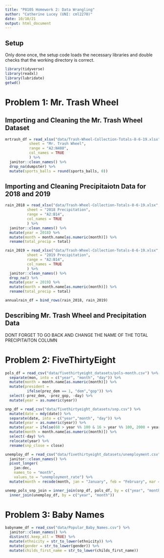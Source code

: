 ```yaml
---
title: "P8105 Homework 2: Data Wrangling"
author: "Catherine Lucey (UNI: cml2270)"
date: 10/10/21
output: html_document
---
```

## Setup
Only done once, the setup code loads the necessary libraries and double checks that the working directory is correct.

```r
library(tidyverse)
library(readxl)
library(lubridate)
getwd()
```
# Problem 1: Mr. Trash Wheel

## Importing and Cleaning the Mr. Trash Wheel Dataset

```r
mrtrash_df = read_xlsx("data/Trash-Wheel-Collection-Totals-8-6-19.xlsx",
           sheet = "Mr. Trash Wheel",
           range = "A2:N408",
           col_names = TRUE
           ) %>%
  janitor::clean_names() %>% 
  drop_na(dumpster) %>% 
  mutate(sports_balls = round(sports_balls, 0))
```

## Importing and Cleaning Precipitaiotn Data for 2018 and 2019

```r
rain_2018 = read_xlsx("data/Trash-Wheel-Collection-Totals-8-6-19.xlsx",
          sheet = "2018 Precipitation",
          range = "A2:B14",
          col_names = TRUE
          ) %>% 
  janitor::clean_names() %>% 
  mutate(year = 2018) %>% 
  mutate(month = month.name[as.numeric(month)]) %>% 
  rename(total_precip = total)

rain_2019 = read_xlsx("data/Trash-Wheel-Collection-Totals-8-6-19.xlsx",
          sheet = "2019 Precipitation",
          range = "A2:B14",
          col_names = TRUE
          ) %>%
  janitor::clean_names() %>% 
  drop_na() %>% 
  mutate(year = 2019) %>% 
  mutate(month = month.name[as.numeric(month)]) %>% 
  rename(total_precip = total)

annualrain_df = bind_rows(rain_2018, rain_2019)
```

## Describing Mr. Trash Wheel and Precipitation Data 

DONT FORGET TO GO BACK AND CHANGE THE NAME OF THE TOTAL PRECIPITAITON COLUMN

# Problem 2: FiveThirtyEight

```r
pols_df = read_csv("data/fivethirtyeight_datasets/pols-month.csv") %>% 
  separate(mon, into = c("year", "month", "day")) %>%
  mutate(month = month.name[as.numeric(month)]) %>% 
  mutate(president = 
          ifelse(prez_dem == 1, "dem","gop")) %>% 
  select(-prez_dem, -prez_gop, -day) %>% 
  mutate(year = as.numeric(year))

snp_df = read_csv("data/fivethirtyeight_datasets/snp.csv") %>%
  mutate(date = mdy(date)) %>%
  separate(date, into = c("year","month", "day")) %>%
  mutate(year = as.numeric(year)) %>% 
  mutate(year = ifelse(68 > year %% 100 & 16 > year %% 100, 2000 + year %% 100, 1900 + year %% 100)) %>%
  mutate(month = month.name[as.numeric(month)]) %>% 
  select(-day) %>% 
  relocate(year) %>% 
  rename(snp_close = close)
```

```r

unemploy_df = read_csv("data/fivethirtyeight_datasets/unemployment.csv") %>% 
  janitor::clean_names() %>% 
  pivot_longer(
    jan:dec,
    names_to = "month",
    values_to = "unemployment_rate") %>% 
  mutate(month = recode(month, jan = "January", feb = "February", mar = "March", apr = "April", may = "May", jun = "June", jul = "July", aug = "August", sep = "September", oct = "October", nov = "November", dec = "December" ))
```

```r

unemp_pols_snp_join = inner_join(snp_df, pols_df, by = c("year", "month")) %>% 
  inner_join(unemploy_df, by = c("year", "month"))

```

# Problem 3: Baby Names

```r

babyname_df = read_csv("data/Popular_Baby_Names.csv") %>% 
  janitor::clean_names() %>% 
  distinct(.keep_all = TRUE) %>% 
  mutate(ethnicity = str_to_lower(ethnicity)) %>% 
  mutate(gender = str_to_lower(gender)) %>% 
  mutate(childs_first_name = str_to_lower(childs_first_name))

```

